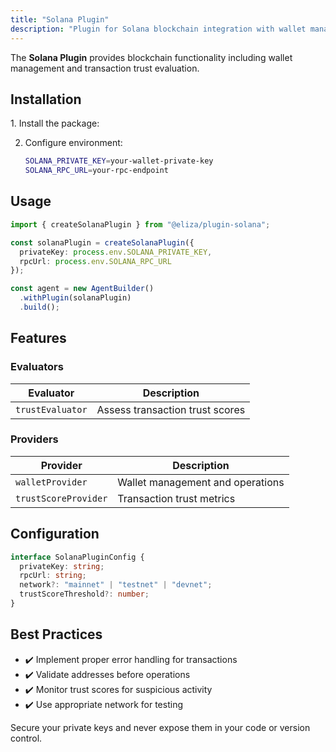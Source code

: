 ```yaml
---
title: "Solana Plugin"
description: "Plugin for Solana blockchain integration with wallet management and trust scoring"
---
```



The **Solana Plugin** provides blockchain functionality including wallet management and transaction trust evaluation.

## Installation

<Steps>
1. Install the package:
   <PackageManagers pkg="@eliza/plugin-solana@0.1.9" />

2. Configure environment:
   ```bash
   SOLANA_PRIVATE_KEY=your-wallet-private-key
   SOLANA_RPC_URL=your-rpc-endpoint
   ```
</Steps>

## Usage

```typescript
import { createSolanaPlugin } from "@eliza/plugin-solana";

const solanaPlugin = createSolanaPlugin({
  privateKey: process.env.SOLANA_PRIVATE_KEY,
  rpcUrl: process.env.SOLANA_RPC_URL
});

const agent = new AgentBuilder()
  .withPlugin(solanaPlugin)
  .build();
```

## Features

### Evaluators
| Evaluator | Description |
|-----------|-------------|
| `trustEvaluator` | Assess transaction trust scores |

### Providers
| Provider | Description |
|----------|-------------|
| `walletProvider` | Wallet management and operations |
| `trustScoreProvider` | Transaction trust metrics |

## Configuration

```typescript
interface SolanaPluginConfig {
  privateKey: string;
  rpcUrl: string;
  network?: "mainnet" | "testnet" | "devnet";
  trustScoreThreshold?: number;
}
```

## Best Practices

- ✔️ Implement proper error handling for transactions
- ✔️ Validate addresses before operations
- ✔️ Monitor trust scores for suspicious activity
- ✔️ Use appropriate network for testing

<Aside type="caution">
Secure your private keys and never expose them in your code or version control.
</Aside>